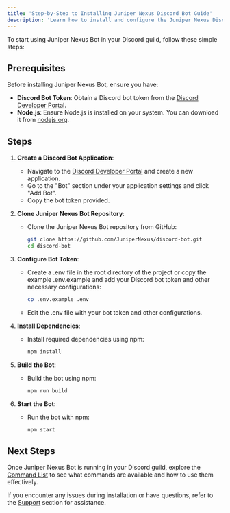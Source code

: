```yaml
---
title: 'Step-by-Step to Installing Juniper Nexus Discord Bot Guide'
description: 'Learn how to install and configure the Juniper Nexus Discord Bot in your guild. Follow our detailed instructions to get started quickly and easily.'
---
```


To start using Juniper Nexus Bot in your Discord guild, follow these simple steps:

## Prerequisites

Before installing Juniper Nexus Bot, ensure you have:

-   **Discord Bot Token**: Obtain a Discord bot token from the [Discord Developer Portal](https://discord.com/developers/applications).
-   **Node.js**: Ensure Node.js is installed on your system. You can download it from [nodejs.org](https://nodejs.org/).

## Steps

1. **Create a Discord Bot Application**:

    - Navigate to the [Discord Developer Portal](https://discord.com/developers/applications) and create a new application.
    - Go to the "Bot" section under your application settings and click "Add Bot".
    - Copy the bot token provided.

2. **Clone Juniper Nexus Bot Repository**:

    - Clone the Juniper Nexus Bot repository from GitHub:

        ```sh copy filename="Terminal"
        git clone https://github.com/JuniperNexus/discord-bot.git
        cd discord-bot
        ```

3. **Configure Bot Token**:

    - Create a .env file in the root directory of the project or copy the example .env.example and add your Discord bot token and other necessary configurations:

        ```sh copy filename="Terminal"
        cp .env.example .env
        ```

    - Edit the .env file with your bot token and other configurations.

4. **Install Dependencies**:

    - Install required dependencies using npm:

        ```sh copy filename="Terminal"
        npm install
        ```

5. **Build the Bot**:

    - Build the bot using npm:

        ```sh copy filename="Terminal"
        npm run build
        ```

6. **Start the Bot**:

    - Run the bot with npm:

        ```sh copy filename="Terminal"
        npm start
        ```

## Next Steps

Once Juniper Nexus Bot is running in your Discord guild, explore the [Command List](../commands) to see what commands are available and how to use them effectively.

If you encounter any issues during installation or have questions, refer to the [Support](../support) section for assistance.
